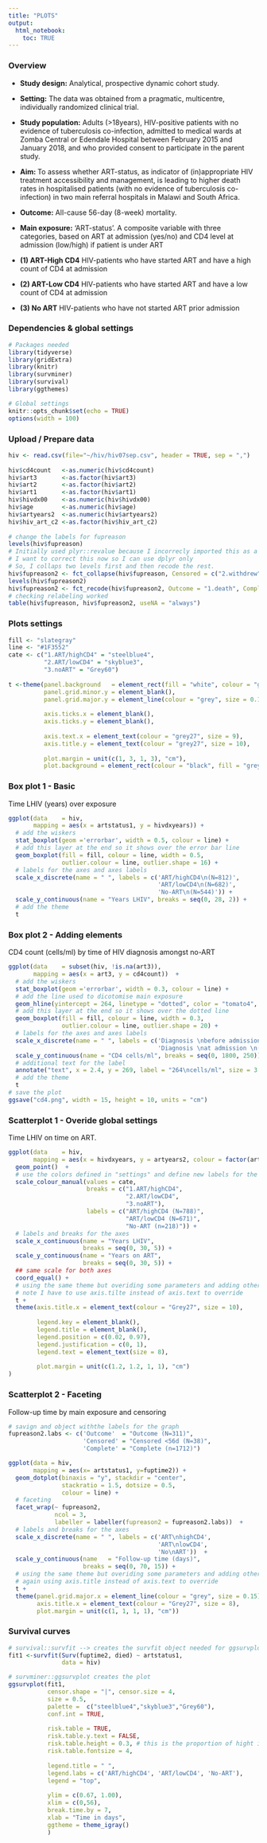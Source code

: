 ```yaml
---
title: "PLOTS"
output: 
  html_notebook:
    toc: TRUE 
---
```


### Overview 

- **Study design:** Analytical, prospective dynamic cohort study.  
- **Setting:** The data was obtained from a pragmatic, multicentre, individually randomized clinical trial.  
- **Study population:** Adults (>18years), HIV-positive patients with no evidence of tuberculosis co-infection, admitted to medical wards at Zomba Central or Edendale Hospital between February 2015 and January 2018, and who provided consent to participate in the parent study.  
- **Aim: ** To assess whether ART-status, as indicator of (in)appropriate HIV treatment accessibility and management, is leading to higher death rates in hospitalised patients (with no evidence of tuberculosis co-infection) in two main referral hospitals in Malawi and South Africa.  
  
- **Outcome:** All-cause 56-day (8-week) mortality.  
- **Main exposure:** ‘ART-status’. A composite variable with three categories, based on ART at admission (yes/no) and CD4 level at admission (low/high) if patient is under ART  
 + **(1) ART-High CD4** HIV-patients who have started ART and have a high count of CD4 at admission
 + **(2) ART-Low CD4** HIV-patients who have started ART and have a low count of CD4 at admission
 + **(3) No ART** HIV-patients who have not started ART prior admission  
 
### Dependencies & global settings

```r
# Packages needed
library(tidyverse)
library(gridExtra) 
library(knitr)
library(survminer)
library(survival)
library(ggthemes)

# Global settings 
knitr::opts_chunk$set(echo = TRUE)
options(width = 100)

```

### Upload / Prepare data

```r
hiv <- read.csv(file="~/hiv/hiv07sep.csv", header = TRUE, sep = ",")
  
hiv$cd4count   <-as.numeric(hiv$cd4count)
hiv$art3       <-as.factor(hiv$art3)
hiv$art2       <-as.factor(hiv$art2)
hiv$art1       <-as.factor(hiv$art1)
hiv$hivdx00    <-as.numeric(hiv$hivdx00)
hiv$age        <-as.numeric(hiv$age)
hiv$artyears2  <-as.numeric(hiv$artyears2)
hiv$hiv_art_c2 <-as.factor(hiv$hiv_art_c2)
  
# change the labels for fupreason
levels(hiv$fupreason)
# Initially used plyr::revalue because I incorrecly imported this as a factor
# I want to correct this now so I can use dplyr only 
# So, I collaps two levels first and then recode the rest. 
hiv$fupreason2 <- fct_collapse(hiv$fupreason, Censored = c("2.withdrew","3.lost_fup"))
levels(hiv$fupreason2)
hiv$fupreason2 <- fct_recode(hiv$fupreason2, Outcome = "1.death", Complete = "4.complete")
# checking relabeling worked
table(hiv$fupreason, hiv$fupreason2, useNA = "always")
```

### Plots settings
 
```r
fill <- "slategray"
line <- "#1F3552"
cate <- c("1.ART/highCD4" = "steelblue4",
          "2.ART/lowCD4" = "skyblue3",
          "3.noART" = "Grey60")
  
t <-theme(panel.background   = element_rect(fill = "white", colour = "grey"),
          panel.grid.minor.y = element_blank(),
          panel.grid.major.y = element_line(colour = "grey", size = 0.15),
          
          axis.ticks.x = element_blank(),
          axis.ticks.y = element_blank(),
          
          axis.text.x = element_text(colour = "grey27", size = 9),
          axis.title.y = element_text(colour = "grey27", size = 10),
          
          plot.margin = unit(c(1, 3, 1, 3), "cm"),
          plot.background = element_rect(colour = "black", fill = "grey90", size = 0.1))
```
 
### Box plot 1 - Basic

Time LHIV (years) over exposure
 
```r
ggplot(data    = hiv, 
       mapping = aes(x = artstatus1, y = hivdxyears)) +
  # add the wiskers
  stat_boxplot(geom ='errorbar', width = 0.5, colour = line) +
  # add this layer at the end so it shows over the error bar line
  geom_boxplot(fill = fill, colour = line, width = 0.5,
               outlier.colour = line, outlier.shape = 16) +
  # labels for the axes and axes labels
  scale_x_discrete(name = " ", labels = c('ART/highCD4\n(N=812)',
                                          'ART/lowCD4\n(N=682)', 
                                          'No-ART\n(N=544)')) +
  scale_y_continuous(name = "Years LHIV", breaks = seq(0, 28, 2)) +
  # add the theme
  t
```
  
 
### Box plot 2 - Adding elements

CD4 count (cells/ml) by time of HIV diagnosis amongst no-ART
 
```r
ggplot(data    = subset(hiv, !is.na(art3)), 
       mapping = aes(x = art3, y = cd4count))  +
  # add the wiskers
  stat_boxplot(geom ='errorbar', width = 0.3, colour = line) +
  # add the line used to dicotomise main exposure
  geom_hline(yintercept = 264, linetype = "dotted", color = "tomato4", size = 0.5) +
  # add this layer at the end so it shows over the dotted line
  geom_boxplot(fill = fill, colour = line, width = 0.3,
               outlier.colour = line, outlier.shape = 20) +
  # labels for the axes and axes labels
  scale_x_discrete(name = " ", labels = c('Diagnosis \nbefore admission \n(N=226)',
                                          'Diagnosis \nat admission \n(N=322)')) +
  scale_y_continuous(name = "CD4 cells/ml", breaks = seq(0, 1800, 250)) +
  # additional text for the label
  annotate("text", x = 2.4, y = 269, label = "264\ncells/ml", size = 3 ) +
  # add the theme
  t
# save the plot
ggsave("cd4.png", width = 15, height = 10, units = "cm")
```
 
### Scatterplot 1 - Overide global settings

Time LHIV on time on ART. 
 
```r
ggplot(data    = hiv,
       mapping = aes(x = hivdxyears, y = artyears2, colour = factor(artstatus1))) +
  geom_point()  +
  # use the colors defined in "settings" and define new labels for the strata
  scale_colour_manual(values = cate,
                      breaks = c("1.ART/highCD4",
                                 "2.ART/lowCD4",
                                 "3.noART"),
                      labels = c("ART/highCD4 (N=788)", 
                                 "ART/lowCD4 (N=671)",
                                 "No-ART (n=218)")) +
  # labels and breaks for the axes
  scale_x_continuous(name = "Years LHIV",
                     breaks = seq(0, 30, 5)) + 
  scale_y_continuous(name = "Years on ART", 
                     breaks = seq(0, 30, 5)) +
  ## same scale for both axes
  coord_equal() +
  # using the same theme but overiding some parameters and adding others
  # note I have to use axis.tilte instead of axis.text to override
  t +
  theme(axis.title.x = element_text(colour = "Grey27", size = 10),
        
        legend.key = element_blank(),
        legend.title = element_blank(),
        legend.position = c(0.02, 0.97), 
        legend.justification = c(0, 1),
        legend.text = element_text(size = 8),
        
        plot.margin = unit(c(1.2, 1.2, 1, 1), "cm")
)
```
 
### Scatterplot 2 - Faceting

Follow-up time by main exposure and censoring
  
```r
# savign and object withthe labels for the graph
fupreason2.labs <- c('Outcome'  = "Outcome (N=311)",
                     'Censored' = "Censored <56d (N=38)",
                     'Complete' = "Complete (n=1712)")

ggplot(data = hiv,
       mapping = aes(x= artstatus1, y=fuptime2)) +
  geom_dotplot(binaxis = "y", stackdir = "center",
               stackratio = 1.5, dotsize = 0.5,
               colour = line) +
  # faceting
  facet_wrap(~ fupreason2, 
             ncol = 3,
             labeller = labeller(fupreason2 = fupreason2.labs))  +
  # labels and breaks for the axes
  scale_x_discrete(name = " ", labels = c('ART\nhighCD4',
                                          'ART\nlowCD4', 
                                          'No\nART'))  +
  scale_y_continuous(name   = "Follow-up time (days)",
                     breaks = seq(0, 70, 15)) + 
  # using the same theme but overiding some parameters and adding others
  # again using axis.title instead of axis.text to override
  t +
  theme(panel.grid.major.x = element_line(colour = "grey", size = 0.15),
        axis.title.x = element_text(colour = "Grey27", size = 8),
        plot.margin = unit(c(1, 1, 1, 1), "cm"))
```
  
### Survival curves
 
```r
# survival::survfit --> creates the survfit object needed for ggsurvplot 
fit1 <-survfit(Surv(fuptime2, died) ~ artstatus1,
               data = hiv)

# survminer::ggsurvplot creates the plot
ggsurvplot(fit1, 
           censor.shape = "|", censor.size = 4,
           size = 0.5,
           palette =  c("steelblue4","skyblue3","Grey60"), 
           conf.int = TRUE,
           
           risk.table = TRUE,
           risk.table.y.text = FALSE,
           risk.table.height = 0.3, # this is the proportion of hight it takes
           risk.table.fontsize = 4,
           
           legend.title = " ",
           legend.labs = c('ART/highCD4', 'ART/lowCD4', 'No-ART'),
           legend = "top",
           
           ylim = c(0.67, 1.00),
           xlim = c(0,56),
           break.time.by = 7,
           xlab = "Time in days",
           ggtheme = theme_igray()
           )


```
 
 